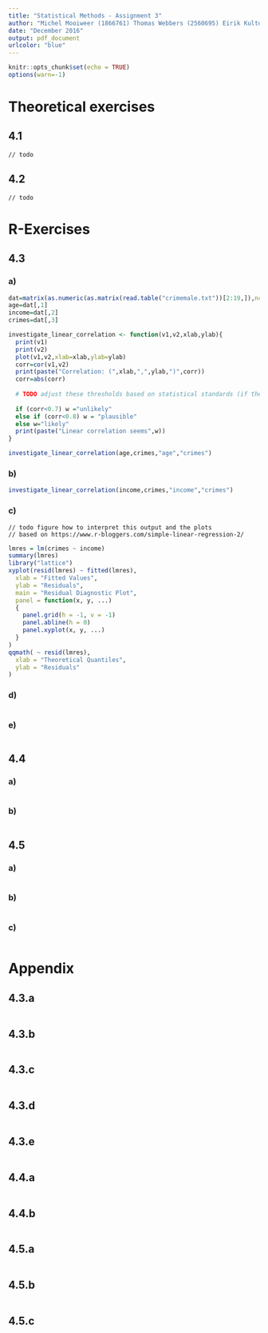 ```yaml
---
title: "Statistical Methods - Assignment 3"
author: "Michel Mooiweer (1866761) Thomas Webbers (2560695) Eirik Kultorp (2544992)"
date: "December 2016"
output: pdf_document
urlcolor: "blue"
---
```


```r
knitr::opts_chunk$set(echo = TRUE)
options(warn=-1)
```

# Theoretical exercises

## 4.1

    // todo

## 4.2 

    // todo

# R-Exercises

## 4.3

### a)

```r
dat=matrix(as.numeric(as.matrix(read.table("crimemale.txt"))[2:19,]),ncol=3)
age=dat[,1]
income=dat[,2]
crimes=dat[,3]

investigate_linear_correlation <- function(v1,v2,xlab,ylab){
  print(v1)
  print(v2)
  plot(v1,v2,xlab=xlab,ylab=ylab)
  corr=cor(v1,v2)
  print(paste("Correlation: (",xlab,",",ylab,")",corr))
  corr=abs(corr)
  
  # TODO adjust these thresholds based on statistical standards (if they exist) 
  
  if (corr<0.7) w ="unlikely"
  else if (corr<0.8) w = "plausible"
  else w="likely"
  print(paste("Linear correlation seems",w))
}

investigate_linear_correlation(age,crimes,"age","crimes")

```

### b)

```r
investigate_linear_correlation(income,crimes,"income","crimes")
```

### c)

    // todo figure how to interpret this output and the plots
    // based on https://www.r-bloggers.com/simple-linear-regression-2/

```r
lmres = lm(crimes ~ income)
summary(lmres)
library("lattice")
xyplot(resid(lmres) ~ fitted(lmres),
  xlab = "Fitted Values",
  ylab = "Residuals",
  main = "Residual Diagnostic Plot",
  panel = function(x, y, ...)
  {
    panel.grid(h = -1, v = -1)
    panel.abline(h = 0)
    panel.xyplot(x, y, ...)
  }
)
qqmath( ~ resid(lmres),
  xlab = "Theoretical Quantiles",
  ylab = "Residuals"
)
```

### d)

```r
```

### e)

```r
```

## 4.4

### a)

```r
```

### b)

```r
```

## 4.5

### a)

```r
```

### b)

```r
```


### c)

```r
```

# Appendix

## 4.3.a

```r
```

## 4.3.b

```r
```

## 4.3.c

```r
```

## 4.3.d

```r
```

## 4.3.e

```r
```

## 4.4.a

```r
```

## 4.4.b

```r
```

## 4.5.a

```r
```

## 4.5.b

```r
```

## 4.5.c

```r
```
